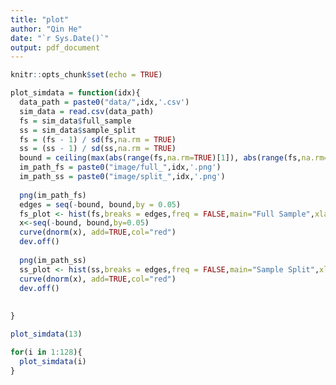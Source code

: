 ```yaml
---
title: "plot"
author: "Qin He"
date: "`r Sys.Date()`"
output: pdf_document
---
```


```r
knitr::opts_chunk$set(echo = TRUE)
```


```r
plot_simdata = function(idx){
  data_path = paste0("data/",idx,'.csv')
  sim_data = read.csv(data_path)
  fs = sim_data$full_sample
  ss = sim_data$sample_split
  fs = (fs - 1) / sd(fs,na.rm = TRUE)
  ss = (ss - 1) / sd(ss,na.rm = TRUE)
  bound = ceiling(max(abs(range(fs,na.rm=TRUE)[1]), abs(range(fs,na.rm=TRUE)[2]), abs(range(ss,na.rm=TRUE)[1]), abs(range(ss,na.rm=TRUE)[2]))) + 1
  im_path_fs = paste0("image/full_",idx,'.png')
  im_path_ss = paste0("image/split_",idx,'.png')
  
  png(im_path_fs)
  edges = seq(-bound, bound,by = 0.05)
  fs_plot <- hist(fs,breaks = edges,freq = FALSE,main="Full Sample",xlab = "")
  x<-seq(-bound, bound,by=0.05)
  curve(dnorm(x), add=TRUE,col="red")
  dev.off()
  
  png(im_path_ss)
  ss_plot <- hist(ss,breaks = edges,freq = FALSE,main="Sample Split",xlab = "")
  curve(dnorm(x), add=TRUE,col="red")
  dev.off()
  
  
}

plot_simdata(13)

for(i in 1:128){
  plot_simdata(i)
}
```

